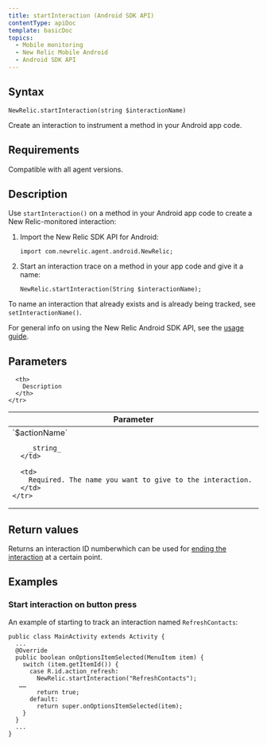 ```yaml
---
title: startInteraction (Android SDK API)
contentType: apiDoc
template: basicDoc
topics:
  - Mobile monitoring
  - New Relic Mobile Android
  - Android SDK API
---
```


## Syntax

```
NewRelic.startInteraction(string $interactionName)
```

Create an interaction to instrument a method in your Android app code.

## Requirements

Compatible with all agent versions.

## Description

Use `startInteraction()` on a method in your Android app code to create a New Relic-monitored interaction:

1. Import the New Relic SDK API for Android:

   ```
   import com.newrelic.agent.android.NewRelic;
   ```
2. Start an interaction trace on a method in your app code and give it a name:

   ```
   NewRelic.startInteraction(String $interactionName);
   ```

To name an interaction that already exists and is already being tracked, see `setInteractionName()`.

For general info on using the New Relic Android SDK API, see the [usage guide](/docs/mobile-monitoring/new-relic-mobile-android/install-configure/work-android-sdk-api).

## Parameters

<Table>
  <thead>
    <tr>
      <th width="25%">
        Parameter
      </th>

      <th>
        Description
      </th>
    </tr>
  </thead>

  <tbody>
    <tr>
      <td>
        `$actionName`

        _string_
      </td>

      <td>
        Required. The name you want to give to the interaction.
      </td>
    </tr>
  </tbody>
</Table>

## Return values

Returns an interaction ID numberwhich can be used for [ending the interaction](/docs/mobile-monitoring/new-relic-mobile-android/android-sdk-api/end-interaction) at a certain point.

## Examples

### Start interaction on button press

An example of starting to track an interaction named `RefreshContacts`:

```
public class MainActivity extends Activity {
  ...
  @Override
  public boolean onOptionsItemSelected(MenuItem item) {
    switch (item.getItemId()) {
      case R.id.action_refresh:
        NewRelic.startInteraction("RefreshContacts");
   ……
        return true;
      default:
        return super.onOptionsItemSelected(item);
    }
  }
  ...
}
```
